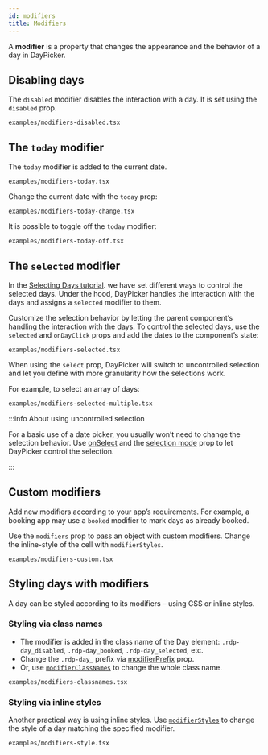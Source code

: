 ```yaml
---
id: modifiers
title: Modifiers
---
```


A **modifier** is a property that changes the appearance and the behavior of a
day in DayPicker.

## Disabling days

The `disabled` modifier disables the interaction with a day. It is set using the `disabled` prop.

```include
examples/modifiers-disabled.tsx
```

## The `today` modifier

The `today` modifier is added to the current date.

```include
examples/modifiers-today.tsx
```

Change the current date with the `today` prop:

```include
examples/modifiers-today-change.tsx
```

It is possible to toggle off the `today` modifier:

```include
examples/modifiers-today-off.tsx
```

## The `selected` modifier

In the [Selecting Days tutorial](/basics/selecting-days). we have set different
ways to control the selected days. Under the hood, DayPicker handles the
interaction with the days and assigns a `selected` modifier to them.

Customize the selection behavior by letting the parent component’s handling the
interaction with the days. To control the selected days, use the `selected` and
`onDayClick` props and add the dates to the component’s state:

```include
examples/modifiers-selected.tsx
```

When using the `select` prop, DayPicker will switch to uncontrolled selection and let you
define with more granularity how the selections work.

For example, to select an array of days:

```include
examples/modifiers-selected-multiple.tsx
```

:::info About using uncontrolled selection

For a basic use of a date picker, you usually won’t need to change the selection
behavior. Use [onSelect](/api/interfaces/daypickerprops#onselect) and the
[selection mode](/api/interfaces/daypickerprops#mode) prop to let DayPicker control the
selection.

:::

## Custom modifiers

Add new modifiers according to your app’s requirements. For example, a booking
app may use a `booked` modifier to mark days as already booked.

Use the `modifiers` prop to pass an object with custom modifiers. Change the
inline-style of the cell with `modifierStyles`.

```include
examples/modifiers-custom.tsx
```

## Styling days with modifiers

A day can be styled according to its modifiers – using CSS or inline
styles.

### Styling via class names

- The modifier is added in the class name of the Day element: `.rdp-day_disabled`,
  `.rdp-day_booked`, `.rdp-day_selected`, etc.
- Change the `.rdp-day_` prefix via
  [modifierPrefix](/api/interfaces/daypickerprops#modifierPrefix) prop.
- Or, use [`modifierClassNames`](/api/interfaces/daypickerprops#modifiersclassnames) to change the whole class name.

```include
examples/modifiers-classnames.tsx
```

### Styling via inline styles

Another practical way is using inline styles. Use
[`modifierStyles`](/api/interfaces/daypickerprops#modifierstyles) to change the
style of a day matching the specified modifier.

```include
examples/modifiers-style.tsx
```
